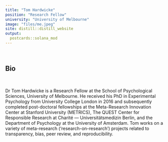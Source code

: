 ```yaml
---
title: "Tom Hardwicke"
position: "Research Fellow"
university: "University of Melbourne"
image: "files/me.jpeg"
site: distill::distill_website
output:
  postcards::solana_mod
---
```

<br>

## Bio

<br>

Dr Tom Hardwicke is a Research Fellow at the School of Psychological Sciences, University of Melbourne. He received his PhD in Experimental Psychology from University College London in 2016 and subsequently completed post-doctoral fellowships at the Meta-Research Innovation Center at Stanford University (METRICS), The QUEST Center for Responsible Research at Charité — Universitätsmedizin Berlin, and the Department of Psychology at the University of Amsterdam. Tom works on a variety of meta-research (‘research-on-research’) projects related to transparency, bias, peer review, and reproducibility.